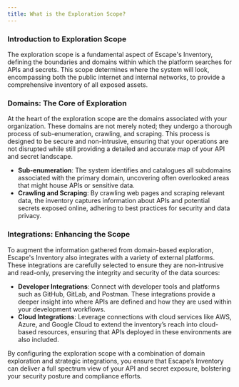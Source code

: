 ```yaml
---
title: What is the Exploration Scope?
---
```


### Introduction to Exploration Scope

The exploration scope is a fundamental aspect of Escape's Inventory, defining the boundaries and domains within which the platform searches for APIs and secrets. This scope determines where the system will look, encompassing both the public internet and internal networks, to provide a comprehensive inventory of all exposed assets.

### Domains: The Core of Exploration

At the heart of the exploration scope are the domains associated with your organization. These domains are not merely noted; they undergo a thorough process of sub-enumeration, crawling, and scraping. This process is designed to be secure and non-intrusive, ensuring that your operations are not disrupted while still providing a detailed and accurate map of your API and secret landscape.

- **Sub-enumeration**: The system identifies and catalogues all subdomains associated with the primary domain, uncovering often overlooked areas that might house APIs or sensitive data.
- **Crawling and Scraping**: By crawling web pages and scraping relevant data, the inventory captures information about APIs and potential secrets exposed online, adhering to best practices for security and data privacy.

### Integrations: Enhancing the Scope

To augment the information gathered from domain-based exploration, Escape's Inventory also integrates with a variety of external platforms. These integrations are carefully selected to ensure they are non-intrusive and read-only, preserving the integrity and security of the data sources:

- **Developer Integrations**: Connect with developer tools and platforms such as GitHub, GitLab, and Postman. These integrations provide a deeper insight into where APIs are defined and how they are used within your development workflows.
- **Cloud Integrations**: Leverage connections with cloud services like AWS, Azure, and Google Cloud to extend the inventory’s reach into cloud-based resources, ensuring that APIs deployed in these environments are also included.

By configuring the exploration scope with a combination of domain exploration and strategic integrations, you ensure that Escape’s Inventory can deliver a full spectrum view of your API and secret exposure, bolstering your security posture and compliance efforts.
